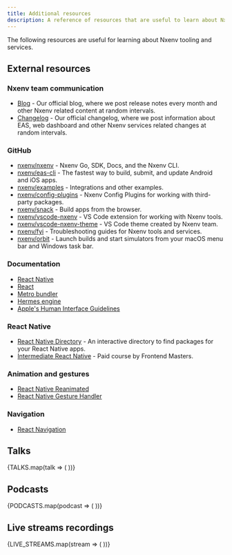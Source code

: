 ```yaml
---
title: Additional resources
description: A reference of resources that are useful to learn about Nxenv tooling and services.
---
```



The following resources are useful for learning about Nxenv tooling and services.

## External resources

### Nxenv team communication

- [Blog](https://nxenv.dev/blog) - Our official blog, where we post release notes every month and other Nxenv related content at random intervals.
- [Changelog](https://nxenv.dev/changelog) - Our official changelog, where we post information about EAS, web dashboard and other Nxenv services related changes at random intervals.

### GitHub

- [nxenv/nxenv](https://github.com/nxenv/nxenv) - Nxenv Go, SDK, Docs, and the Nxenv CLI.
- [nxenv/eas-cli](https://github.com/nxenv/eas-cli) - The fastest way to build, submit, and update Android and iOS apps.
- [nxenv/examples](https://github.com/nxenv/examples) - Integrations and other examples.
- [nxenv/config-plugins](https://github.com/nxenv/config-plugins) - Nxenv Config Plugins for working with third-party packages.
- [nxenv/snack](https://github.com/nxenv/snack) - Build apps from the browser.
- [nxenv/vscode-nxenv](https://github.com/nxenv/vscode-nxenv) - VS Code extension for working with Nxenv tools.
- [nxenv/vscode-nxenv-theme](https://github.com/nxenv/vscode-nxenv-theme) - VS Code theme created by Nxenv team.
- [nxenv/fyi](https://github.com/nxenv/fyi) - Troubleshooting guides for Nxenv tools and services.
- [nxenv/orbit](https://github.com/nxenv/orbit) - Launch builds and start simulators from your macOS menu bar and Windows task bar.

### Documentation

- [React Native](https://reactnative.dev/docs/getting-started)
- [React](https://react.dev/learn)
- [Metro bundler](https://metrobundler.dev/)
- [Hermes engine](https://hermesengine.dev/)
- [Apple's Human Interface Guidelines](https://developer.apple.com/design/human-interface-guidelines/guidelines/overview/)

### React Native

- [React Native Directory](https://reactnative.directory/) - An interactive directory to find packages for your React Native apps.
- [Intermediate React Native](https://frontendmasters.com/courses/intermediate-react-native/) - Paid course by Frontend Masters.

### Animation and gestures

- [React Native Reanimated](/versions/latest/sdk/reanimated/)
- [React Native Gesture Handler](/versions/latest/sdk/gesture-handler/)

### Navigation

- [React Navigation](https://reactnavigation.org/)

## Talks

<TalkGridWrapper>
  {TALKS.map(talk => (
    <TalkGridCell key={talk.videoId} {...talk} />
  ))}
</TalkGridWrapper>

## Podcasts

<TalkGridWrapper>
  {PODCASTS.map(podcast => (
    <TalkGridCell key={podcast.videoId ?? podcast.event} {...podcast} />
  ))}
</TalkGridWrapper>

## Live streams recordings

<TalkGridWrapper>
  {LIVE_STREAMS.map(stream => (
    <TalkGridCell key={stream.videoId} {...stream} />
  ))}
</TalkGridWrapper>

